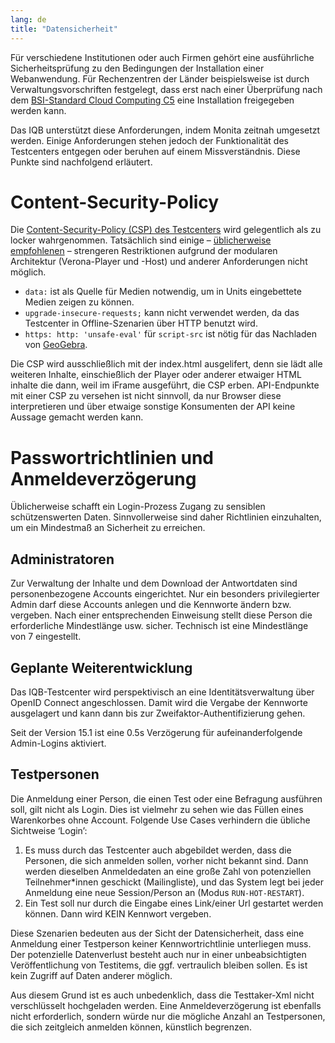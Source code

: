 ```yaml
---
lang: de
title: "Datensicherheit"
---
```


Für verschiedene Institutionen oder auch Firmen gehört eine ausführliche Sicherheitsprüfung zu den Bedingungen der Installation einer Webanwendung. Für Rechenzentren der Länder beispielsweise ist durch Verwaltungsvorschriften festgelegt, dass erst nach einer Überprüfung nach dem [BSI-Standard Cloud Computing C5](https://www.bsi.bund.de/DE/Themen/Unternehmen-und-Organisationen/Informationen-und-Empfehlungen/Empfehlungen-nach-Angriffszielen/Cloud-Computing/Kriterienkatalog-C5/kriterienkatalog-c5_node.html) eine Installation freigegeben werden kann.

Das IQB unterstützt diese Anforderungen, indem Monita zeitnah umgesetzt werden. Einige Anforderungen stehen jedoch der Funktionalität des Testcenters entgegen oder beruhen auf einem Missverständnis. Diese Punkte sind nachfolgend erläutert.

# Content-Security-Policy

Die [Content-Security-Policy (CSP) des Testcenters](https://github.com/iqb-berlin/testcenter/blob/master/frontend/config/nginx.conf)
wird gelegentlich als zu locker wahrgenommen. Tatsächlich sind einige -- [üblicherweise empfohlenen](https://owasp.org/www-project-secure-headers/#div-bestpractices) -- strengeren Restriktionen aufgrund der modularen Architektur (Verona-Player und -Host) und anderer Anforderungen nicht möglich.

* `data:` ist als Quelle für Medien notwendig, um in Units eingebettete Medien zeigen zu können.
* `upgrade-insecure-requests;` kann nicht verwendet werden, da das Testcenter in Offline-Szenarien über HTTP benutzt wird.
* `https: http: 'unsafe-eval'` für `script-src` ist nötig für das Nachladen von [GeoGebra](https://www.geogebra.org/).

Die CSP wird ausschließlich mit der index.html ausgelifert, denn sie lädt alle weiteren Inhalte, einschießlich der Player oder anderer etwaiger HTML inhalte die dann, weil im iFrame ausgeführt, die CSP erben. API-Endpunkte mit einer CSP zu versehen ist nicht sinnvoll, da nur Browser diese interpretieren und über etwaige sonstige Konsumenten der API keine Aussage gemacht werden kann.

# Passwortrichtlinien und Anmeldeverzögerung

Üblicherweise schafft ein Login-Prozess Zugang zu sensiblen schützenswerten Daten. Sinnvollerweise sind daher Richtlinien einzuhalten, um ein Mindestmaß an Sicherheit zu erreichen.

## Administratoren

Zur Verwaltung der Inhalte und dem Download der Antwortdaten sind personenbezogene Accounts eingerichtet. Nur ein besonders privilegierter Admin darf diese Accounts anlegen und die Kennworte ändern bzw. vergeben. Nach einer entsprechenden Einweisung stellt diese Person die erforderliche Mindestlänge usw. sicher. Technisch ist eine Mindestlänge von 7 eingestellt.

::: {.callout-note}
## Geplante Weiterentwicklung
Das IQB-Testcenter wird perspektivisch an eine Identitätsverwaltung über OpenID Connect angeschlossen. Damit wird die Vergabe der Kennworte ausgelagert und kann dann bis zur Zweifaktor-Authentifizierung gehen.
:::

Seit der Version 15.1 ist eine 0.5s Verzögerung für aufeinanderfolgende Admin-Logins aktiviert.

## Testpersonen

Die Anmeldung einer Person, die einen Test oder eine Befragung ausführen soll, gilt nicht als Login. Dies ist vielmehr zu sehen wie das Füllen eines Warenkorbes ohne Account. Folgende Use Cases verhindern die übliche Sichtweise 'Login':

1. Es muss durch das Testcenter auch abgebildet werden, dass die Personen, die sich anmelden sollen, vorher nicht bekannt sind. Dann werden dieselben Anmeldedaten an eine große Zahl von potenziellen Teilnehmer\*innen geschickt (Mailingliste), und das System legt bei jeder Anmeldung eine neue Session/Person an (Modus `RUN-HOT-RESTART`).
2. Ein Test soll nur durch die Eingabe eines Link/einer Url gestartet werden können. Dann wird KEIN Kennwort vergeben.

Diese Szenarien bedeuten aus der Sicht der Datensicherheit, dass eine Anmeldung einer Testperson keiner Kennwortrichtlinie unterliegen muss. Der potenzielle Datenverlust besteht auch nur in einer unbeabsichtigten Veröffentlichung von Testitems, die ggf. vertraulich bleiben sollen. Es ist kein Zugriff auf Daten anderer möglich.

Aus diesem Grund ist es auch unbedenklich, dass die Testtaker-Xml nicht verschlüsselt hochgeladen werden. Eine Anmeldeverzögerung ist ebenfalls nicht erforderlich, sondern würde nur die mögliche Anzahl an Testpersonen, die sich zeitgleich anmelden können, künstlich begrenzen.
